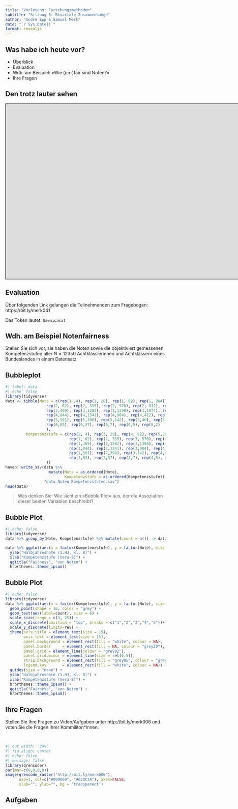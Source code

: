 ```yaml
---
title: "Vorlesung: Forschungsmethoden"
subtitle: "Sitzung 6: Bivariate Zusammenhänge"
author: "Andre Epp & Samuel Merk"
date: "`r Sys.Date()`"
format: revealjs
---
```


## Was habe ich heute vor?
<head>
<script src="https://kit.fontawesome.com/994a28441d.js" crossorigin="anonymous"></script>
</head>

* Überblick
* Evaluation
* Wdh. am Beispiel: »Wie (un-)fair sind Noten?«
* Ihre Fragen <i class="far fa-question-circle"></i>

## Den <i class="fas fa-tree"></i><i class="fas fa-tree"></i><i class="fas fa-tree"></i> trotz lauter <i class="fas fa-tree"></i> sehen
<iframe style="width:1800px;height:550px;border: 1px
solid black" src="https://app.wisemapping.com/c/maps/1210585/embed?zoom=1"> </iframe>

## Evaluation

Über folgenden Link gelangen die Teilnehmenden zum Fragebogen: https://bit.ly/merk041

Das Token lautet: `Sawnicasat`


## Wdh. am Beispiel Notenfairness

Stellen Sie sich vor, sie haben die Noten sowie die objektiviert gemessenen Kompetenzstufen aller $N=12350$ Achtklässlerinnen und Achtklässern eines Bundeslandes in einem Datensatz. 

## Bubbleplot
```r
#| label: data
#| echo: false
library(tidyverse)
data <- tibble(Note = c(rep(1 ,4), rep(1, 28), rep(1, 62), rep(1, 204),
                  rep(2, 62), rep(2, 335), rep(2, 576), rep(2, 812), rep(2, 810),
                  rep(3,469), rep(3,1282), rep(3,1398), rep(3,1074), rep(3,430),
                  rep(4,844), rep(4,1341), rep(4,904), rep(4,412), rep(4,91),
                  rep(5,501), rep(5,390), rep(5,142), rep(5,40), rep(5,5),
                  rep(6,83), rep(6,37), rep(6,7), rep(6,5), rep(6,2)
                  ),
         Kompetenzstufe = c(rep(2, 4), rep(3, 28), rep(4, 62), rep(5,204),
                            rep(1, 62), rep(2, 335), rep(3, 576), rep(4, 812), rep(5, 810),
                            rep(1,469), rep(2,1282), rep(3,1398), rep(4,1074), rep(5,430),
                            rep(1,844), rep(2,1341), rep(3,904), rep(4,412), rep(5,91),
                            rep(1,501), rep(2,390), rep(3,142), rep(4,40), rep(5,5),
                            rep(1,83), rep(2,37), rep(3,7), rep(4,5), rep(5,2)
                  ))
haven::write_sav(data %>% 
                   mutate(Note = as.ordered(Note),
                          Kompetenzstufe = as.ordered(Kompetenzstufe)),
                 "data_Noten_Kompetenzstufen.sav")
head(data)
```



> Was denken Sie: Wie sieht ein »Bubble Plot« aus, der die Assoziation dieser beiden Variablen beschreibt? 

## Bubble Plot
```r
#| echo: false
library(tidyverse)
data %>% group_by(Note, Kompetenzstufe) %>% mutate(count = n()) -> data

data %>% ggplot(aes(x = factor(Kompetenzstufe), y = factor(Note), size = count)) +
  ylab("Halbjahresnote (1.HJ, Kl. 8)") +
  xlab("Kompetenzstufe (Vera-8)") +
  ggtitle("Fairness", "von Noten") +
  hrbrthemes::theme_ipsum()

```


## Bubble Plot
```r
#| echo: false
library(tidyverse)
data %>% ggplot(aes(x = factor(Kompetenzstufe), y = factor(Note), size = count)) +
  geom_point(shape = 16, color = "grey") +
  geom_text(aes(label=count), size = 6) +
  scale_size(range = c(3, 25)) +
  scale_x_discrete(position = "top", breaks = c("1","2","3","4","5"))+
  scale_y_discrete(limits=rev) +
  theme(axis.title = element_text(size = 15),
        axis.text = element_text(size = 15),
        panel.background = element_rect(fill = "white", colour = NA),
        panel.border     = element_rect(fill = NA, colour = "grey20"),
        panel.grid = element_line(colour = "grey92"),
        panel.grid.minor = element_line(size = rel(0.5)),
        strip.background = element_rect(fill = "grey85", colour = "grey20"),
        legend.key       = element_rect(fill = "white", colour = NA)) +
  guides(size = "none") +
  ylab("Halbjahresnote (1.HJ, Kl. 8)") +
  xlab("Kompetenzstufe (Vera-8)") +
  hrbrthemes::theme_ipsum() +
  ggtitle("Fairness", "von Noten") +
  hrbrthemes::theme_ipsum()

```

## Ihre Fragen <i class="far fa-question-circle"></i>

Stellen Sie Ihre Fragen zu Video/Aufgaben unter http://bit.ly/merk006 und voten Sie die Fragen Ihrer Kommiliton*innen.

&nbsp;<br>

```r
#| out.width: '30%'
#| fig.align: center
#| echo: false
#| message: false
library(qrencoder)
par(mar=c(0,0,0,0))
image(qrencode_raster("http://bit.ly/merk006"), 
      asp=1, col=c("#000000", "#62DC3A"), axes=FALSE, 
      xlab="", ylab="", bg = 'transparent')
```


## Aufgaben